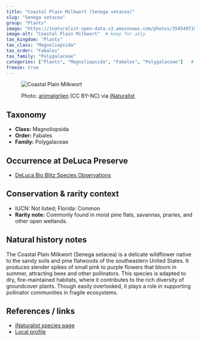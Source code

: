 ```yaml
---
title: "Coastal Plain Milkwort (Senega setacea)"
slug: "Senega setacea"
group: "Plants"
image: "https://inaturalist-open-data.s3.amazonaws.com/photos/354549719/medium.jpg"       # keep for thumbnails
image-alt: "Coastal Plain Milkwort"  # keep for a11y
tax_kingdom: "Plants"
tax_class: "Magnoliopsida"
tax_order: "Fabales"
tax_family: "Polygalaceae"
categories: ["Plants", "Magnoliopsida", "Fabales", "Polygalaceae"]   # these drive the chips + filtering
freeze: true
---
```


<figure class="species-figure">

<img src="https://inaturalist-open-data.s3.amazonaws.com/photos/354549719/medium.jpg" alt="Coastal Plain Milkwort" class="species-photo"/>

<figcaption class="photo-credit">

Photo: <a href="https://www.inaturalist.org/people/animalgrljen">animalgrljen</a> (CC BY-NC) via <a href="https://www.inaturalist.org/observations/200905536">iNaturalist</a>

</figcaption>

</figure>

## Taxonomy

-   **Class:** Magnoliopsida
-   **Order:** Fabales
-   **Family:** Polygalaceae

## Occurrence at DeLuca Preserve

-   [DeLuca Bio Blitz Species Observations](https://www.inaturalist.org/observations?project_id=191727&subview=table&taxon_id=1569062)

## Conservation & rarity context

-   IUCN: Not listed; Florida: Common
-   **Rarity note:** Commonly found in moist pine flats, savannas, praries, and other open wetlands.

## Natural history notes

The Coastal Plain Milkwort (Senega setacea) is a delicate wildflower native to the sandy soils and pine flatwoods of the southeastern United States. It produces slender spikes of small pink to purple flowers that bloom in summer, attracting bees and other pollinators. This species is adapted to dry, fire-maintained habitats, where it contributes to the rich diversity of groundcover plants. Though easily overlooked, it plays a role in supporting pollinator communities in fragile ecosystems.

## References / links

-   [iNaturalist species page](https://www.inaturalist.org/taxa/1569062-Senega-setacea)
-   [Local profile](https://florida.plantatlas.usf.edu/plant/species/2980)
